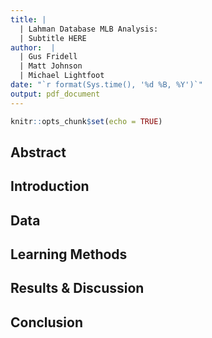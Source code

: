 ```yaml
---
title: |
  | Lahman Database MLB Analysis:
  | Subtitle HERE
author:  |
  | Gus Fridell
  | Matt Johnson
  | Michael Lightfoot
date: "`r format(Sys.time(), '%d %B, %Y')`"
output: pdf_document
---
```


```r
knitr::opts_chunk$set(echo = TRUE)
```

Abstract
--------

Introduction
------------

Data
----

Learning Methods
----------------

Results & Discussion
--------------------

Conclusion
----------


